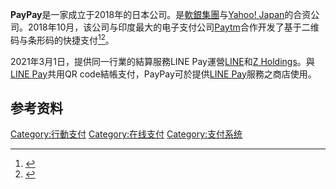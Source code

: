 {{NoteTA|G1=IT}}
{{Infobox Company 
|company_name     = PayPay株式会社
| company_logo     = Paypay logo.png
| location         = 日本[[东京都|东京都]][[千代田區|千代田區]][[紀尾井町|紀尾井町]]1番3号
}}
'''PayPay'''是一家成立于2018年的日本公司。是[[軟銀集團|軟銀集團]]与[[Yahoo!_Japan|Yahoo! Japan]]的合资公司。2018年10月，该公司与印度最大的电子支付公司[[Paytm|Paytm]]合作开发了基于二维码与条形码的快捷支付<ref>{{cite news |author=<!--Staff writer(s); no by-line.--> |title=PayPay、バーコードを使った実店舗でのスマホ決済サービス「PayPay」を提供開始 |url=https://www.nikkei.com/article/DGXLRSP492522_V01C18A0000000/ |work=Nikkei Shinbun |date=2018-10-05 |access-date=2020-10-06 |archive-date=2020-11-05 |archive-url=https://web.archive.org/web/20201105084837/https://www.nikkei.com/article/DGXLRSP492522_V01C18A0000000/ |dead-url=no }}</ref><ref name="paypaypress">{{cite press release | url=https://about.yahoo.co.jp/pr/release/2018/07/27a/ | title=ソフトバンクとヤフーの合弁会社が、インドのPaytmと連携し、 バーコードを使った新たなスマホ決済サービス「PayPay」を今秋提供開始 | work=ヤフー株式会社プレスルーム | date=27 July 2018 | accessdate=2020-10-06 | archive-date=2020-11-25 | archive-url=https://web.archive.org/web/20201125115844/https://about.yahoo.co.jp/pr/release/2018/07/27a/ | dead-url=no }}</ref>。

2021年3月1日，提供同一行業的結算服務LINE Pay運營[[LINE|LINE]]和[[Z_Holdings|Z Holdings]]。與[[LINE_Pay|LINE Pay]]共用QR code結帳支付，PayPay可於提供[[LINE_Pay|LINE Pay]]服務之商店使用。

==参考资料==
{{reflist}}

{{Z Holdings Corporation}}
[[Category:行動支付|Category:行動支付]]
[[Category:在线支付|Category:在线支付]]
[[Category:支付系统|Category:支付系统]]
{{JP-stub}}